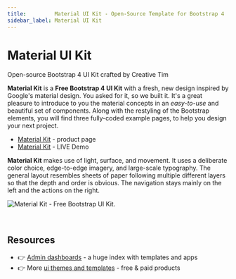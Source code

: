 ```yaml
---
title:         Material UI Kit - Open-Source Template for Bootstrap 4
sidebar_label: Material UI Kit
---
```


# Material UI Kit

<SubHeading>Open-source Bootstrap 4 UI Kit crafted by Creative Tim</SubHeading>

**Material Kit** is a **Free Bootstrap 4 UI Kit** with a fresh, new design inspired by Google's material design. You asked for it, so we built it. It's a great pleasure to introduce to you the material concepts in an _easy-to-use_ and beautiful set of components. Along with the restyling of the Bootstrap elements, you will find three fully-coded example pages, to help you design your next project.

- [Material Kit](https://bit.ly/3u2lZc6) - product page
- [Material Kit](https://bit.ly/2RMZDO4) - LIVE Demo

**Material Kit** makes use of light, surface, and movement. It uses a deliberate color choice, edge-to-edge imagery, and large-scale typography. The general layout resembles sheets of paper following multiple different layers so that the depth and order is obvious. The navigation stays mainly on the left and the actions on the right.

![Material Kit - Free Bootstrap UI Kit.](../../../static/assets/material-kit-login-page.jpg)

<br />

## Resources

- 👉 [Admin dashboards](https://www.admin-dashboards.com/) - a huge index with templates and apps
- 👉 More [ui themes and templates](https://www.ui-themes.com/) - free & paid products
